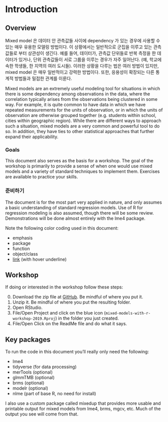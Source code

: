 # Introduction

## Overview
Mixed model 은 데이터 안 관측값들 사이에 dependency 가 있는 경우에 사용할 수 있는 매우 유용한 모델링 방법이다. 이 상황에서는 일반적으로 군집을 이루고 있는 관측값들로 부터 상관성이 생긴다. 예를 들어, 데이터가, 관측값 단위들로 반복 측정을 한 데이터가 있거나, 단위 관측값들이 서로 그룹을 이루는 경우가 자주 일어난다. (예, 학교에 속한 학생들, 한 지역의 여러 도시들). 이러한 상황을 다루는 법은 여러 방법이 있지만, mixed model 은 매우 일반적이고 강력한 방법이다. 또한, 응용성이 확장되는 다른 통계적 방법들과 밀접한 관계를 이룬다.  

Mixed models are an extremely useful modeling tool for situations in which there is some dependency among observations in the data, where the correlation typically arises from the observations being clustered in some way. For example, it is quite common to have data in which we have repeated measurements for the units of observation, or in which the units of observation are otherwise grouped together (e.g. students within school, cities within geographic region).   While there are different ways to approach such a situation, mixed models are a very common and powerful tool to do so.  In addition, they have ties to other statistical approaches that further expand their applicability.

### Goals

This document also serves as the basis for a workshop. The goal of the workshop is primarily to provide a sense of when one would use mixed models and a variety of standard techniques to implement them.  Exercises are available to practice your skills.


### 준비하기

The document is for the most part very applied in nature, and only assumes a basic understanding of standard regression models. Use of R for regression modeling is also assumed, though there will be some review.  Demonstrations will be done almost entirely with the <span class="pack">lme4</span> package.

Note the following color coding used in this document:

- <span class="emph">emphasis</span>
- <span class="pack">package</span>
- <span class="func">function</span>
- <span class="objclass">object/class</span>
- [link]() (with hover underline)


## Workshop

If doing or interested in the workshop follow these steps:

0. Download the zip file at [GitHub](https://github.com/m-clark/mixed-models-with-r-workshop-2019/archive/master.zip). Be mindful of where you put it.
1. Unzip it. Be mindful of where you put the resulting folder.
2. Open RStudio.
3. File/Open Project and click on the blue icon (`mixed-models-with-r-workshop-2019.Rproj`) in the folder you just created.
4. File/Open Click on the ReadMe file and do what it says.


## Key packages

To run the code in this document you'll really only need the following:

- <span class="pack">lme4</span> 
- <span class="pack">tidyverse</span> (for data processing)
- <span class="pack">merTools</span> (optional)
- <span class="pack">glmmTMB</span> (optional)
- <span class="pack">brms</span> (optional)
- <span class="pack">modelr</span> (optional)
- <span class="pack">nlme</span> (part of base R, no need for install)

I also use a custom package called <span class="pack">mixedup</span> that provides more usable and printable output for mixed models from <span class="pack">lme4</span>, <span class="pack">brms</span>, <span class="pack">mgcv</span>, etc. Much of the output you see will come from that.